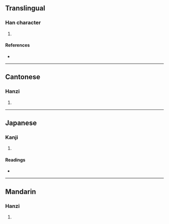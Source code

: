 {{character info/new}}
==Translingual==

===Han character===
{{Han char|rn=61|rad=心|as=08|sn=11|four=96094|canj=PWD|ids=⿰忄果}}

# {{defn|Han|sort=心08}}

====References====
* {{Han ref|kx=0390.040|dkj=10760|dj=0724.040|hdz=42315.050|uh=60C8|ud=24776|bh=D55D|bd=54621}}

----

==Cantonese==

===Hanzi===
{{yue-hanzi|jyut=[[gwo2]]|y=gwo2}}

# {{defn|lang=yue|sort=心08}}

----

==Japanese==

===Kanji===
{{ja-kanji|grade=|rs=心08}}

# {{defn|lang=ja|sort=心08}}

====Readings====
* {{ja-readings|on=[[か]] (ka)|kun=[[いさましい]] (isamashii)}}

----

==Mandarin==

===Hanzi===
{{cmn-hanzi|pin=[[guǒ]] ([[guo3]])|wg=kuo<sup>3</sup>}}

# {{defn|lang=cmn|sort=心08}}